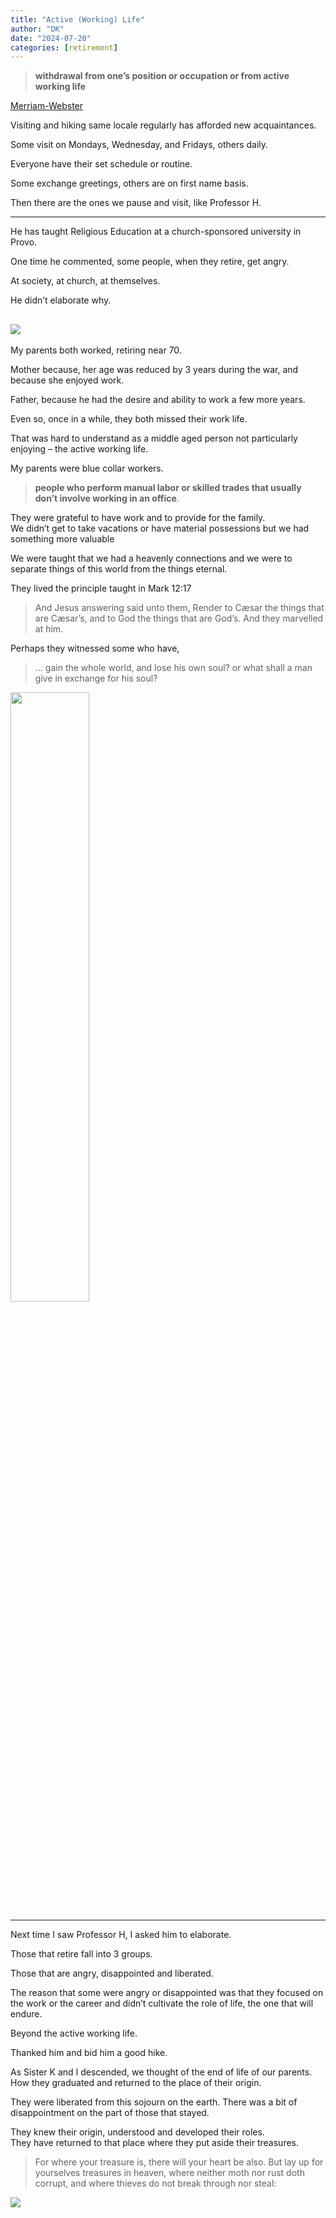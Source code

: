 ```yaml
---
title: "Active (Working) Life"
author: "DK"
date: "2024-07-20"
categories: [retirement]
---
```


> **withdrawal from one's position or occupation or from active working life**

[Merriam-Webster](https://www.merriam-webster.com/dictionary/retirement#:~:text=%3A%20withdrawal%20from%20one's%20position%20or%20occupation%20or%20from%20active%20working%20life)

Visiting and hiking same locale regularly has afforded new acquaintances.

Some visit on Mondays, Wednesday, and Fridays, others daily.

Everyone have their set schedule or routine.

Some exchange greetings, others are on first name basis.

Then there are the ones we pause and visit, like Professor H.

------------------------------------------------------------------------

He has taught Religious Education at a church-sponsored university in Provo.

One time he commented, some people, when they retire, get angry.

At society, at church, at themselves.

He didn't elaborate why.

## ![](m4.jpg)

My parents both worked, retiring near 70.

Mother because, her age was reduced by 3 years during the war, and because she enjoyed work.

Father, because he had the desire and ability to work a few more years.

Even so, once in a while, they both missed their work life.

That was hard to understand as a middle aged person not particularly enjoying – the active working life.

My parents were blue collar workers.

> **people who perform manual labor or skilled trades that usually don't involve working in an office**.

They were grateful to have work and to provide for the family.\
We didn't get to take vacations or have material possessions but we had something more valuable

We were taught that we had a heavenly connections and we were to separate things of this world from the things eternal.

They lived the principle taught in Mark 12:17

> And Jesus answering said unto them, Render to Cæsar the things that are Cæsar’s, and to God the things that are God’s. And they marvelled at him.

Perhaps they witnessed some who have,

> ... gain the whole world, and lose his own soul? or what shall a man give in exchange for his soul?

![](m1.jpg){width="50%"}

------------------------------------------------------------------------

Next time I saw Professor H, I asked him to elaborate.

Those that retire fall into 3 groups.

Those that are angry, disappointed and liberated.

The reason that some were angry or disappointed was that they focused on the work or the career and didn't cultivate the role of life, the one that will endure.

Beyond the active working life.

Thanked him and bid him a good hike.

As Sister K and I descended, we thought of the end of life of our parents. How they graduated and returned to the place of their origin.

They were liberated from this sojourn on the earth. There was a bit of disappointment on the part of those that stayed.

They knew their origin, understood and developed their roles.\
They have returned to that place where they put aside their treasures.

> For where your treasure is, there will your heart be also. But lay up for yourselves treasures in heaven, where neither moth nor rust doth corrupt, and where thieves do not break through nor steal:

![](m3.jpg)
